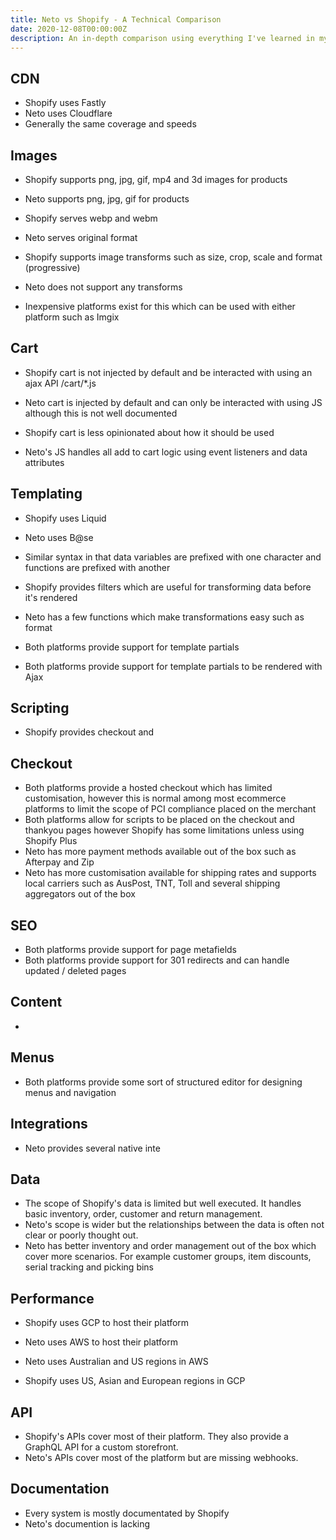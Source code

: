 ```yaml
---
title: Neto vs Shopify - A Technical Comparison
date: 2020-12-08T00:00:00Z
description: An in-depth comparison using everything I've learned in my career about the technical capabilities of both platforms.
---
```


## CDN
- Shopify uses Fastly
- Neto uses Cloudflare
- Generally the same coverage and speeds

## Images
- Shopify supports png, jpg, gif, mp4 and 3d images for products
- Neto supports png, jpg, gif for products

- Shopify serves webp and webm
- Neto serves original format

- Shopify supports image transforms such as size, crop, scale and format (progressive)
- Neto does not support any transforms

- Inexpensive platforms exist for this which can be used with either platform such as Imgix

## Cart
- Shopify cart is not injected by default and be interacted with using an ajax API /cart/*.js
- Neto cart is injected by default and can only be interacted with using JS although this is not well documented

- Shopify cart is less opinionated about how it should be used
- Neto's JS handles all add to cart logic using event listeners and data attributes

## Templating
- Shopify uses Liquid
- Neto uses B@se

- Similar syntax in that data variables are prefixed with one character and functions are prefixed with another

- Shopify provides filters which are useful for transforming data before it's rendered
- Neto has a few functions which make transformations easy such as format

- Both platforms provide support for template partials
- Both platforms provide support for template partials to be rendered with Ajax

## Scripting
- Shopify provides checkout and 

## Checkout
- Both platforms provide a hosted checkout which has limited customisation, however this is normal among most ecommerce platforms to limit the scope of PCI compliance placed on the merchant
- Both platforms allow for scripts to be placed on the checkout and thankyou pages however Shopify has some limitations unless using Shopify Plus
- Neto has more payment methods available out of the box such as Afterpay and Zip
- Neto has more customisation available for shipping rates and supports local carriers such as AusPost, TNT, Toll and several shipping aggregators out of the box

## SEO
- Both platforms provide support for page metafields
- Both platforms provide support for 301 redirects and can handle updated / deleted pages 

## Content
- 

## Menus
- Both platforms provide some sort of structured editor for designing menus and navigation

## Integrations
- Neto provides several native inte

## Data
- The scope of Shopify's data is limited but well executed. It handles basic inventory, order, customer and return management.
- Neto's scope is wider but the relationships between the data is often not clear or poorly thought out.
- Neto has better inventory and order management out of the box which cover more scenarios. For example customer groups, item discounts, serial tracking and picking bins

## Performance
- Shopify uses GCP to host their platform
- Neto uses AWS to host their platform

- Neto uses Australian and US regions in AWS 
- Shopify uses US, Asian and European regions in GCP

## API
- Shopify's APIs cover most of their platform. They also provide a GraphQL API for a custom storefront.
- Neto's APIs cover most of the platform but are missing webhooks.

## Documentation
- Every system is mostly documentated by Shopify
- Neto's documention is lacking